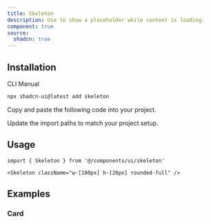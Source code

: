 ```yaml
---
title: Skeleton
description: Use to show a placeholder while content is loading.
component: true
source:
  shadcn: true
---
```


<ComponentPreview name="skeleton-demo" peekCode wide />

## Installation

<Tabs defaultValue="cli">

<TabsList>
  <TabsTrigger value="cli">CLI</TabsTrigger>
  <TabsTrigger value="manual">Manual</TabsTrigger>
</TabsList>
<TabsContent value="cli">

```bash
npx shadcn-ui@latest add skeleton
```

</TabsContent>

<TabsContent value="manual">

<Steps>

<Step>Copy and paste the following code into your project.</Step>

<ComponentSource name="skeleton" />

<Step>Update the import paths to match your project setup.</Step>

</Steps>

</TabsContent>

</Tabs>

## Usage

```tsx
import { Skeleton } from '@/components/ui/skeleton'
```

```tsx
<Skeleton className="w-[100px] h-[20px] rounded-full" />
```

## Examples

### Card

<ComponentPreview name="skeleton-card" />
